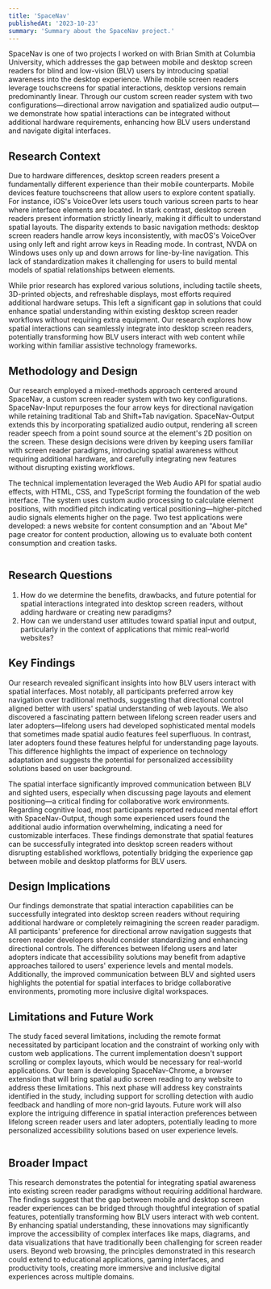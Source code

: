 ```yaml
---
title: 'SpaceNav'
publishedAt: '2023-10-23'
summary: 'Summary about the SpaceNav project.'
---
```


SpaceNav is one of two projects I worked on with Brian Smith at Columbia University, which addresses the gap between mobile and desktop screen readers for blind and low-vision (BLV) users by introducing spatial awareness into the desktop experience. While mobile screen readers leverage touchscreens for spatial interactions, desktop versions remain predominantly linear. Through our custom screen reader system with two configurations—directional arrow navigation and spatialized audio output—we demonstrate how spatial interactions can be integrated without additional hardware requirements, enhancing how BLV users understand and navigate digital interfaces.

## Research Context
Due to hardware differences, desktop screen readers present a fundamentally different experience than their mobile counterparts. Mobile devices feature touchscreens that allow users to explore content spatially. For instance, iOS's VoiceOver lets users touch various screen parts to hear where interface elements are located. In stark contrast, desktop screen readers present information strictly linearly, making it difficult to understand spatial layouts. The disparity extends to basic navigation methods: desktop screen readers handle arrow keys inconsistently, with macOS's VoiceOver using only left and right arrow keys in Reading mode. In contrast, NVDA on Windows uses only up and down arrows for line-by-line navigation. This lack of standardization makes it challenging for users to build mental models of spatial relationships between elements.

While prior research has explored various solutions, including tactile sheets, 3D-printed objects, and refreshable displays, most efforts required additional hardware setups. This left a significant gap in solutions that could enhance spatial understanding within existing desktop screen reader workflows without requiring extra equipment. Our research explores how spatial interactions can seamlessly integrate into desktop screen readers, potentially transforming how BLV users interact with web content while working within familiar assistive technology frameworks.

## Methodology and Design
Our research employed a mixed-methods approach centered around SpaceNav, a custom screen reader system with two key configurations. SpaceNav-Input repurposes the four arrow keys for directional navigation while retaining traditional Tab and Shift+Tab navigation. SpaceNav-Output extends this by incorporating spatialized audio output, rendering all screen reader speech from a point sound source at the element's 2D position on the screen. These design decisions were driven by keeping users familiar with screen reader paradigms, introducing spatial awareness without requiring additional hardware, and carefully integrating new features without disrupting existing workflows.

The technical implementation leveraged the Web Audio API for spatial audio effects, with HTML, CSS, and TypeScript forming the foundation of the web interface. The system uses custom audio processing to calculate element positions, with modified pitch indicating vertical positioning—higher-pitched audio signals elements higher on the page. Two test applications were developed: a news website for content consumption and an "About Me" page creator for content production, allowing us to evaluate both content consumption and creation tasks.

<Image 
src="/spacenav/about_me_pages.png"
alt=""
width={800}
height={600}
caption="Two 'About Me' pages that a user study participant built using SpaceNav-Input (the left image) and SpaceNav-Output (the right image)."
/>

## Research Questions
1. How do we determine the benefits, drawbacks, and future potential for spatial interactions integrated into desktop screen readers, without adding hardware or creating new paradigms?
2. How can we understand user attitudes toward spatial input and output, particularly in the context of applications that mimic real-world websites?

## Key Findings
Our research revealed significant insights into how BLV users interact with spatial interfaces. Most notably, all participants preferred arrow key navigation over traditional methods, suggesting that directional control aligned better with users' spatial understanding of web layouts. We also discovered a fascinating pattern between lifelong screen reader users and later adopters—lifelong users had developed sophisticated mental models that sometimes made spatial audio features feel superfluous. In contrast, later adopters found these features helpful for understanding page layouts. This difference highlights the impact of experience on technology adaptation and suggests the potential for personalized accessibility solutions based on user background.

The spatial interface significantly improved communication between BLV and sighted users, especially when discussing page layouts and element positioning—a critical finding for collaborative work environments. Regarding cognitive load, most participants reported reduced mental effort with SpaceNav-Output, though some experienced users found the additional audio information overwhelming, indicating a need for customizable interfaces. These findings demonstrate that spatial features can be successfully integrated into desktop screen readers without disrupting established workflows, potentially bridging the experience gap between mobile and desktop platforms for BLV users.

<Gif src="/spacenav/spatial_interactions_example.gif" alt="" caption="A visual representation of how spatial interactions are implemented on the first version of our news site, with the user navigating and highlighting HTML elements on the page." />

## Design Implications
Our findings demonstrate that spatial interaction capabilities can be successfully integrated into desktop screen readers without requiring additional hardware or completely reimagining the screen reader paradigm. All participants' preference for directional arrow navigation suggests that screen reader developers should consider standardizing and enhancing directional controls. The differences between lifelong users and later adopters indicate that accessibility solutions may benefit from adaptive approaches tailored to users' experience levels and mental models. Additionally, the improved communication between BLV and sighted users highlights the potential for spatial interfaces to bridge collaborative environments, promoting more inclusive digital workspaces.

## Limitations and Future Work
The study faced several limitations, including the remote format necessitated by participant location and the constraint of working only with custom web applications. The current implementation doesn't support scrolling or complex layouts, which would be necessary for real-world applications. Our team is developing SpaceNav-Chrome, a browser extension that will bring spatial audio screen reading to any website to address these limitations. This next phase will address key constraints identified in the study, including support for scrolling detection with audio feedback and handling of more non-grid layouts. Future work will also explore the intriguing difference in spatial interaction preferences between lifelong screen reader users and later adopters, potentially leading to more personalized accessibility solutions based on user experience levels.

<Image 
src="/spacenav/chrome_extension.png"
alt=""
width={800}
height={600}
caption="How we envision the SpaceNav-Chrome system working on standard websites such as CNN, incorporating spatial interactions onto more complicated user interfaces."
/>

## Broader Impact
This research demonstrates the potential for integrating spatial awareness into existing screen reader paradigms without requiring additional hardware. The findings suggest that the gap between mobile and desktop screen reader experiences can be bridged through thoughtful integration of spatial features, potentially transforming how BLV users interact with web content. By enhancing spatial understanding, these innovations may significantly improve the accessibility of complex interfaces like maps, diagrams, and data visualizations that have traditionally been challenging for screen reader users. Beyond web browsing, the principles demonstrated in this research could extend to educational applications, gaming interfaces, and productivity tools, creating more immersive and inclusive digital experiences across multiple domains.